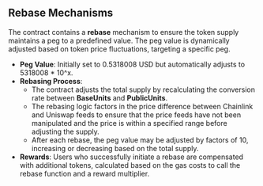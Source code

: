 ## Rebase Mechanisms

The contract contains a **rebase** mechanism to ensure the token supply maintains a peg to a predefined value. The peg value is dynamically adjusted based on token price fluctuations, targeting a specific peg.

- **Peg Value**: Initially set to 0.5318008 USD but automatically adjusts to 5318008 * 10^x.
- **Rebasing Process**:
  - The contract adjusts the total supply by recalculating the conversion rate between **BaseUnits** and **PublicUnits**.
  - The rebasing logic factors in the price difference between Chainlink and Uniswap feeds to ensure that the price feeds have not been manipulated and the price is within a specified range before adjusting the supply.
  - After each rebase, the peg value may be adjusted by factors of 10, increasing or decreasing based on the total supply.
- **Rewards**: Users who successfully initiate a rebase are compensated with additional tokens, calculated based on the gas costs to call the rebase function and a reward multiplier.
